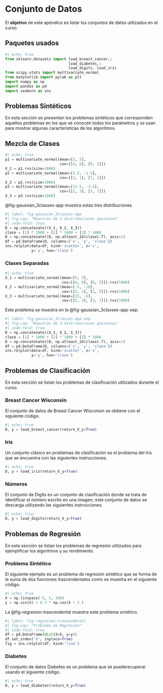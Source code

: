 # Conjunto de Datos

El **objetivo** de este apéndice es listar los conjuntos de datos utilizados en el curso.  

## Paquetes usados {.unnumbered}

```python
#| echo: true
from sklearn.datasets import load_breast_cancer,\
                             load_diabetes,\
                             load_digits, load_iris
from scipy.stats import multivariate_normal
from matplotlib import pylab as plt
import numpy as np
import pandas as pd
import seaborn as sns
```

## Problemas Sintéticos

En esta sección se presentan los problemas sintéticos que corresponden aquellos problemas en los que se conocen todos los parámetros y se usan para mostrar algunas características de los algoritmos.

## Mezcla de Clases

```python
#| echo: true
p1 = multivariate_normal(mean=[5, 5],
                         cov=[[4, 0], [0, 2]])
X_1 = p1.rvs(size=1000)
p2 = multivariate_normal(mean=[1.5, -1.5],
                         cov=[[2, 1], [1, 3]])
X_2 = p2.rvs(size=1000)
p3 = multivariate_normal(mean=[12.5, -3.5],
                         cov=[[2, 3], [3, 7]])
X_3 = p3.rvs(size=1000)
```

@fig-gaussian_3classes-app muestra estas tres distribuciones. 

```python
#| label: fig-gaussian_3classes-app
#| fig-cap: "Muestras de 3 distribuciones gausianas"
#| code-fold: true
D = np.concatenate((X_1, X_2, X_3))
clase = [1] * 1000 + [2] * 1000 + [3] * 1000
D = np.concatenate((D, np.atleast_2d(clase).T), axis=1)
df = pd.DataFrame(D, columns=['x', 'y', 'clase'])
sns.relplot(data=df, kind='scatter', x='x',
            y='y', hue='clase')
```               


### Clases Separadas

```python
#| echo: true
X_1 = multivariate_normal(mean=[5, 5],
                          cov=[[4, 0], [0, 2]]).rvs(1000)
X_2 = multivariate_normal(mean=[-5, -10],
                          cov=[[2, 1], [1, 3]]).rvs(1000)
X_3 = multivariate_normal(mean=[15, -6],
                          cov=[[2, 3], [3, 7]]).rvs(1000)
```

Este problema se muestra en la @fig-gaussian_3classes-app-sep. 

```python
#| label: fig-gaussian_3classes-app-sep
#| fig-cap: "Muestras de 3 distribuciones gausianas"
#| code-fold: true
D = np.concatenate((X_1, X_2, X_3))
clase = [1] * 1000 + [2] * 1000 + [3] * 1000
D = np.concatenate((D, np.atleast_2d(clase).T), axis=1)
df = pd.DataFrame(D, columns=['x', 'y', 'clase'])
sns.relplot(data=df, kind='scatter', x='x',
            y='y', hue='clase')
```   


## Problemas de Clasificación

En esta sección se listan los problemas de clasificación utilizados durante el curso. 

### Breast Cancer Wisconsin

El conjunto de datos de Breast Cancer Wisconsin se obtiene con el siguiente código. 

```python
#| echo: true
D, y = load_breast_cancer(return_X_y=True)
```

### Iris

Un conjunto clásico en problemas de clasificación es el problema del Iris que se encuentra con las siguientes instrucciones.

```python
#| echo: true
D, y = load_iris(return_X_y=True)
```

### Números

El conjunto de Digits es un conjunto de clasificación donde se trata de identificar el número escrito en una imagen; este conjunto de datos se descarga utilizando las siguientes instrucciones. 

```python
#| echo: true
D, y = load_digits(return_X_y=True)
```

## Problemas de Regresión

En esta sección se listan los problemas de regresión utilizados para ejemplificar los algoritmos y su rendimiento. 

### Problema Sintético

El siguiente ejemplo es un problema de regresión sintético que se forma de la suma de dos funciones trascendentales como se muestra en el siguiente código. 

```python
#| echo: true
X = np.linspace(-5, 5, 100)
y = np.sin(X) + 0.3 * np.cos(X * 3.)
```

La @fig-regresion-trascendental muestra este problema sintético.


```python
#| label: fig-regresion-trascendental
#| fig-cap: "Problema de Regresión"
#| code-fold: true
df = pd.DataFrame(dict(X=X, y=y))
df.set_index('X', inplace=True)
fig = sns.relplot(df, kind='line')
```

### Diabetes

El conjunto de datos Diabetes es un problema que se puederecuperar usando el siguiente código. 

```python
#| echo: true
D, y = load_diabetes(return_X_y=True)
```